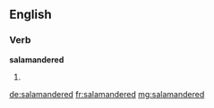 ==English==

===Verb===
'''salamandered'''

# {{en-past of|salamander}}

[[de:salamandered]]
[[fr:salamandered]]
[[mg:salamandered]]